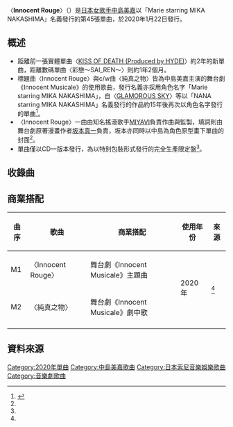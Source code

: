 {{Infobox song
| name       = Innocent Rouge
| original_name = {{lang|ja|イノサンRouge}}
| type       = single
| cover      = Innocent_Rouge.jpg
| artist     = [[中島美嘉|Marie starring MIKA NAKASHIMA]]
| album      = 《[[WITH_(中島美嘉專輯)|WITH]]》（#1）<br/>《[[JOKER_(中島美嘉專輯)|JOKER]]》（#2）
| released   = {{Start date|2020|1|22}}
| recorded   =
| genre      = [[J-POP|J-POP]]
| length     = 3:40
| label      = [[Sony_Music_Associated_Records|Sony Music Associated Records]]
| writer     = {{hlist|[[MIYAVI|MIYAVI]]（作曲）|[[坂本真一|坂本真一]]（填詞）}}
| producer   = MIYAVI
| chronology = [[中島美嘉|中島美嘉]]
| prev_title = [[KISS_OF_DEATH_(Produced_by_HYDE)|KISS OF DEATH (Produced by HYDE)]]
| prev_year  = 2018
| next_title = 
| next_year  = 
| misc       = {{Extra chronology
| artist     = Marie starring MIKA NAKASHIMA
| type       = single
| prev_title = 
| prev_year  = 
| title      = Innocent Rouge
| year       = 2020
| next_title = 
| next_year  = 
}}{{External music video|{{YouTube|HjMt_oFMt68|〈Innocent Rouge〉}}}}
}}
〈'''Innocent Rouge'''〉（{{jpn|j=イノサンRouge}}）是[[日本|日本]][[女歌手|女歌手]][[中島美嘉|中島美嘉]]以「Marie starring MIKA NAKASHIMA」名義發行的第45張單曲，於2020年1月22日發行。

== 概述 ==
*距離前一張實體單曲〈[[KISS_OF_DEATH_(Produced_by_HYDE)|KISS OF DEATH (Produced by HYDE)]]〉約2年的新單曲，距離數碼單曲〈彩戀～SAI_REN～〉則約1年2個月。
*標題曲〈Innocent Rouge〉與c/w曲〈純真之物〉皆為中島美嘉主演的舞台劇《Innocent Musicale》的使用歌曲，發行名義亦採用角色名字「Marie starring MIKA NAKASHIMA」，自〈[[GLAMOROUS_SKY|GLAMOROUS SKY]]〉等以「NANA starring MIKA NAKASHIMA」名義發行的作品約15年後再次以角色名字發行的單曲<ref name="hmv">{{cite news |url=https://www.hmv.co.jp/news/article/1912171014/ |script-title=ja:中島美嘉 主演舞台主題歌シングル『イノサンRouge』主人公 Marie 名義で2020年1月22日発売！ |publisher=[[HMV|HMV]] |language=Ja |date=2020-01-29 |accessdate=2021-01-23 |archive-date=2020-10-28 |archive-url=https://web.archive.org/web/20201028090858/https://www.hmv.co.jp/news/article/1912171014/ |dead-url=no }}</ref>。
*〈Innocent Rouge〉一曲由知名搖滾歌手[[MIYAVI|MIYAVI]]負責作曲與監製，填詞則由舞台劇原著漫畫作者[[坂本真一|坂本真一]]負責，坂本亦同時以中島為角色原型畫下單曲的封面<ref name="hmv"/>。
*單曲僅以CD一版本發行，為以特別包裝形式發行的完全生產限定盤<ref name="hmv"/>。

== 收錄曲 ==
{{tracklist
| collapsed       = 
| headline        = CD
| total_length    = 11:16
| all_music       = [[MIYAVI|MIYAVI]]
| all_producer    = MIYAVI

| title1          = Innocent Rouge
| note1           = {{lang|ja|イノサンRouge}}
| lyrics1         = [[坂本真一|坂本真一]]
| length1         = 3:40

| title2          = 純真之物
| note2           = {{lang|ja|無垢なるもの}}
| lyrics2         = {{hlist|{{tsl|ja|横内謙介}}|{{tsl|ja|宮本亜門|宮本亞門}}}}
| length2         = 3:58

| title3          = Innocent Rouge
| note3           = Instrumental
| length3         = 3:36
}}

== 商業搭配 ==
{|class="wikitable" style=font-size:small
|-
! 曲序
! 歌曲
! 商業搭配
! 使用年份
! 來源
|-
| M1
| 〈Innocent Rouge〉
| 舞台劇《Innocent Musicale》主題曲
| rowspan="2"| 2020年
| rowspan="2"|<ref name="hmv"/>
|-
| M2
| 〈純真之物〉
| 舞台劇《Innocent Musicale》劇中歌
|-
|}

== 資料來源 ==
{{reflist}}

{{中島美嘉}}
[[Category:2020年單曲|Category:2020年單曲]]
[[Category:中島美嘉歌曲|Category:中島美嘉歌曲]]
[[Category:日本索尼音樂娛樂歌曲|Category:日本索尼音樂娛樂歌曲]]
[[Category:音樂劇歌曲|Category:音樂劇歌曲]]